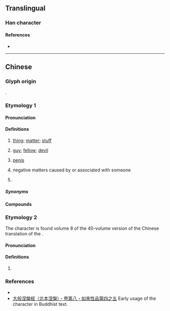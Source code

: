 {{character info}}
==Translingual==

===Han character===
{{Han char|rn=30|rad=口|as=11|sn=14|four=|canj=RWGN|ids=⿰口野}}

====References====
* {{Han ref|kx=0206.201|hdz=10676.040|uh=5622|ud=22050}}

----

==Chinese==

===Glyph origin===
{{Han etym|野}}
{{Han compound|口|野|ls=psc|c1=s|c2=p|no_och2=y}}.

===Etymology 1===
{{zh-forms|alt=野,惹}}
{{rfe|zh}}

====Pronunciation====
{{zh-pron
|m=yě
|c=je5
|c-t=yie1
|cat=c:n,c:cls
}}

====Definitions====
{{zh-hanzi}}

# {{lb|zh|Cantonese|dialectal Hakka|Zhongshan Min}} [[thing]]; [[matter]]; [[stuff]] {{zh-mw|樣}}
#: {{zh-co|好嘢！|Good '''stuff'''! Hooray!|C}}
#: {{zh-co|講 人哋 嘅 嘢|to talk about other people's '''stuff'''|C}}
#: {{zh-x|你 想 食 日本 嘢 定 食 泰國 嘢 啊{aa3}？|Do you want to eat Japanese '''food''' or Thai '''food'''?|C}}
# {{lb|zh|Cantonese|derogatory}} [[guy]]; [[fellow]]; [[devil]] {{zh-mw|個|條}}
# {{lb|zh|Cantonese|euphemistic|always with the classifier}} [[penis]] {{zh-mw|條}}
# {{lb|zh|Cantonese|always with the classifier}} negative matters caused by or associated with someone {{zh-mw|籠}}
#: {{zh-co|睇穿 佢 籠{lung4-2} 嘢|to see through their schemes|C}}
# {{lb|zh|Cantonese}} {{zh-classifier|[[occurrences]] of [[events]]}}
#: {{zh-x|叫 咗 佢 唔好 再 捽{zeot1} 眼，但係 佢 係 都 要 捽{zeot1} 多 幾 嘢 㗎 喎{wo3}。|I told him to stop rubbing his eyes, but he still goes on rubbing it a few more '''times'''.|C}}

=====Synonyms=====
{{zh-dial|東西}}
{{zh-dial|陰莖}}

====Compounds====
{{zh-der|一嘢|一嚿嘢|一張嘢|一皮嘢|乜嘢|乜嘢嘢|乜嘢物嘢|乜嘢話|乜嘢都|你好嘢|你講嘢呀|來路嘢|做乜嘢|做嘢|偷嘢|冇乜嘢|冇嘢|冇嘢到|出嘢|叫嘢食|咩嘢|唔係嘢少|唔做嘢|嗌嘢食|嘢食|嘢飲|垃圾嘢|執嘢|執平嘢|大枝嘢|大粒嘢|大路嘢|好嘢|㜺嘢|扑嘢|扮嘢|揩嘢|搵嘢做|搶嘢|撈嘢|撻嘢|攋嘢|攪嘢|整嘢食|曳嘢|正嘢|污糟嘢|流嘢|淋瀋嘢|演嘢|濕星嘢|瀨嘢|玩嘢|用屎窟諗嘢|神嘢|笠嘢|筍嘢|肺講嘢|舉嘢|衰鬼嘢|諗嘢|講嘢|講嘢唔算數|識嘢|賴嘢|辣嘢|重嘢|領嘢|食嘢|飲嘢|鼠嘢|𥄫嘢}}

===Etymology 2===
{{zh-forms}}
The character is found volume 8 of the 40-volume version of the Chinese translation of the ''{{w|Mahāyāna Mahāparinirvāṇa Sūtra}}''.

====Pronunciation====
{{rfp|zh}}

====Definitions====
{{zh-hanzi}}

# {{lb|zh|Buddhism}} {{rfdef|zh}}

===References===
* {{R:yue:Hanzi}}
* [[wikisource:zh:大般涅槃經_(四十卷本)/08|大般涅槃經（北本涅槃）・卷第八・如來性品第四之五]] Early usage of the character in Buddhist text.